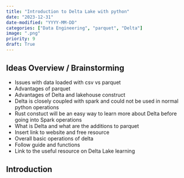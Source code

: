 ```yaml
---
title: "Introduction to Delta Lake with python"
date: "2023-12-31"
date-modified: "YYYY-MM-DD"
categories: ["Data Engineering", "parquet", "Delta"]
image: ".png"
priority: 9
draft: True
---
```



## Ideas Overview / Brainstorming

- Issues with data loaded with csv vs parquet
- Advantages of parquet
- Advantages of Delta and lakehouse construct
- Delta is closely coupled with spark and could not be used in normal python operations
- Rust constuct will be an easy way to learn more about Delta before going into Spark operations
- What is Delta and what are the additions to parquet
- Insert link to website and free resource
- Overall basic operations of delta
- Follow guide and functions
- Link to the useful resource on Delta Lake learning


## Introduction